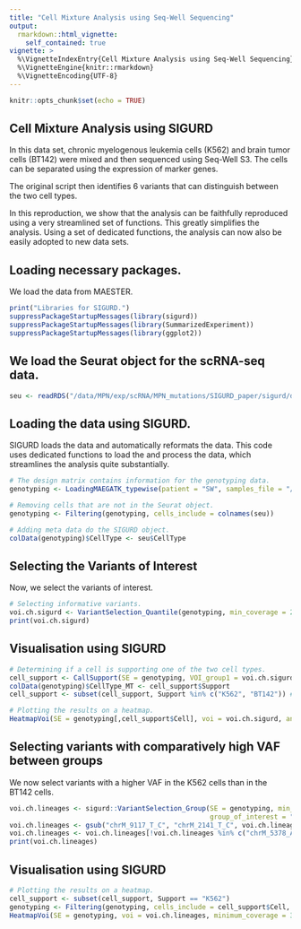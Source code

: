 ```yaml
---
title: "Cell Mixture Analysis using Seq-Well Sequencing"
output:
  rmarkdown::html_vignette:
    self_contained: true
vignette: >
  %\VignetteIndexEntry{Cell Mixture Analysis using Seq-Well Sequencing}
  %\VignetteEngine{knitr::rmarkdown}
  %\VignetteEncoding{UTF-8}
---
```


```r
knitr::opts_chunk$set(echo = TRUE)
```
## Cell Mixture Analysis using SIGURD

In this data set, chronic myelogenous leukemia cells (K562) and brain tumor cells (BT142) were mixed and then sequenced using Seq-Well S3. The cells can be separated using the expression of marker genes. 

The original script then identifies 6 variants that can distinguish between the two cell types.

In this reproduction, we show that the analysis can be faithfully reproduced using a very streamlined set of functions. This greatly simplifies the analysis. Using a set of dedicated functions, the analysis can now also be easily adopted to new data sets. 

## Loading necessary packages.

We load the data from MAESTER. 

```r
print("Libraries for SIGURD.")
suppressPackageStartupMessages(library(sigurd))
suppressPackageStartupMessages(library(SummarizedExperiment))
suppressPackageStartupMessages(library(ggplot2))
```

## We load the Seurat object for the scRNA-seq data.

```r
seu <- readRDS("/data/MPN/exp/scRNA/MPN_mutations/SIGURD_paper/sigurd/data/SW_CellLineMix_Seurat_Keep_Renamed.rds")
```

## Loading the data using SIGURD.

SIGURD loads the data and automatically reformats the data. This code uses dedicated functions to load the and process the data, which streamlines the analysis quite substantially.

```r
# The design matrix contains information for the genotyping data.
genotyping <- LoadingMAEGATK_typewise(patient = "SW", samples_file = "/data/MPN/exp/scRNA/MPN_mutations/SIGURD_paper/sigurd/data/MAESTER_Reproduction.csv", min_cells = 0, type_use = "Amplicon_MT", verbose = FALSE)

# Removing cells that are not in the Seurat object.
genotyping <- Filtering(genotyping, cells_include = colnames(seu))

# Adding meta data do the SIGURD object.
colData(genotyping)$CellType <- seu$CellType

```

## Selecting the Variants of Interest

Now, we select the variants of interest.

```r
# Selecting informative variants. 
voi.ch.sigurd <- VariantSelection_Quantile(genotyping, min_coverage = 20, min_quality = 30, quantiles = c(0.1, 0.9), thresholds = c(0.1, 0.9), verbose = FALSE)
print(voi.ch.sigurd)
```

## Visualisation using SIGURD

```r
# Determining if a cell is supporting one of the two cell types.
cell_support <- CallSupport(SE = genotyping, VOI_group1 = voi.ch.sigurd[voi.ch.sigurd != "chrM_7990_C_T"], VOI_group2 = "chrM_7990_C_T", group1_name = "K562", group2_name = "BT142", min_mutated_reads = 3, min_reads = 30, group_factor = 10, verbose = FALSE, return_nonsupport = TRUE)
colData(genotyping)$CellType_MT <- cell_support$Support
cell_support <- subset(cell_support, Support %in% c("K562", "BT142")) # Selecting only cells with sufficient support for a set of variants.

# Plotting the results on a heatmap.
HeatmapVoi(SE = genotyping[,cell_support$Cell], voi = voi.ch.sigurd, annotation_trait = "CellType", minimum_coverage = 3, remove_empty_cells = FALSE)
```

## Selecting variants with comparatively high VAF between groups

We now select variants with a higher VAF in the K562 cells than in the BT142 cells.

```r
voi.ch.lineages <- sigurd::VariantSelection_Group(SE = genotyping, min_coverage = 20, quantiles = c(0.01, 0.99), thresholds = c(0.01, 0.02), min_quality = 30,
                                                  group_of_interest = "CellType_MT", group1 = "K562", group2 = "BT142", group_factor = 5, remove_nocall = FALSE, verbose = FALSE)
voi.ch.lineages <- gsub("chrM_9117_T_C", "chrM_2141_T_C", voi.ch.lineages) # Replace chrM_9117_T_C, which comes up because it has no coverage in some cells, with another homoplasmic variant (chrM_2141_T_C), that has better coverage)
voi.ch.lineages <- voi.ch.lineages[!voi.ch.lineages %in% c("chrM_5378_A_G", "chrM_6384_G_A")] # These variants are not detected in the bulk data and were removed by hand.
print(voi.ch.lineages)
```

## Visualisation using SIGURD

```r
# Plotting the results on a heatmap.
cell_support <- subset(cell_support, Support == "K562")
genotyping <- Filtering(genotyping, cells_include = cell_support$Cell, verbose = FALSE)
HeatmapVoi(SE = genotyping, voi = voi.ch.lineages, minimum_coverage = 3, sort_cells = TRUE, cluster_variants = TRUE)
```

